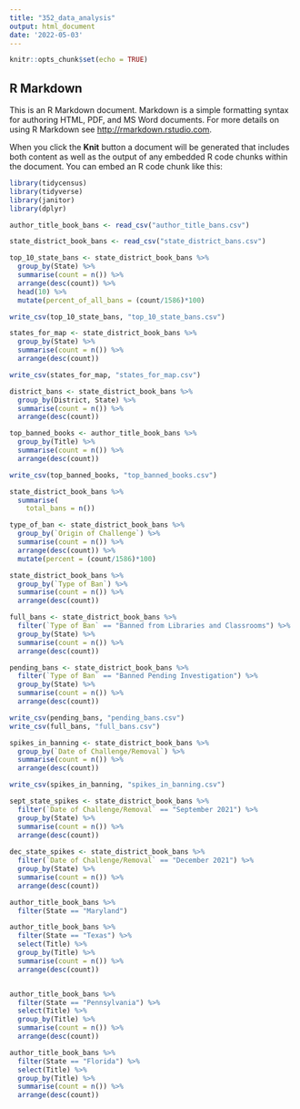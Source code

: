 ```yaml
---
title: "352_data_analysis"
output: html_document
date: '2022-05-03'
---
```


```r
knitr::opts_chunk$set(echo = TRUE)
```

## R Markdown

This is an R Markdown document. Markdown is a simple formatting syntax for authoring HTML, PDF, and MS Word documents. For more details on using R Markdown see <http://rmarkdown.rstudio.com>.

When you click the **Knit** button a document will be generated that includes both content as well as the output of any embedded R code chunks within the document. You can embed an R code chunk like this:

```r

library(tidycensus)
library(tidyverse)
library(janitor)
library(dplyr)

author_title_book_bans <- read_csv("author_title_bans.csv")

state_district_book_bans <- read_csv("state_district_bans.csv")

top_10_state_bans <- state_district_book_bans %>%
  group_by(State) %>%
  summarise(count = n()) %>%
  arrange(desc(count)) %>%
  head(10) %>%
  mutate(percent_of_all_bans = (count/1586)*100)

write_csv(top_10_state_bans, "top_10_state_bans.csv")

states_for_map <- state_district_book_bans %>%
  group_by(State) %>%
  summarise(count = n()) %>%
  arrange(desc(count))

write_csv(states_for_map, "states_for_map.csv")

district_bans <- state_district_book_bans %>%
  group_by(District, State) %>%
  summarise(count = n()) %>%
  arrange(desc(count))

top_banned_books <- author_title_book_bans %>%
  group_by(Title) %>%
  summarise(count = n()) %>%
  arrange(desc(count))

write_csv(top_banned_books, "top_banned_books.csv")

state_district_book_bans %>%
  summarise(
    total_bans = n())

type_of_ban <- state_district_book_bans %>%
  group_by(`Origin of Challenge`) %>%
  summarise(count = n()) %>%
  arrange(desc(count)) %>%
  mutate(percent = (count/1586)*100)

state_district_book_bans %>% 
  group_by(`Type of Ban`) %>%
  summarise(count = n()) %>%
  arrange(desc(count))

full_bans <- state_district_book_bans %>%
  filter(`Type of Ban` == "Banned from Libraries and Classrooms") %>%
  group_by(State) %>%
  summarise(count = n()) %>%
  arrange(desc(count))

pending_bans <- state_district_book_bans %>%
  filter(`Type of Ban` == "Banned Pending Investigation") %>%
  group_by(State) %>%
  summarise(count = n()) %>%
  arrange(desc(count))

write_csv(pending_bans, "pending_bans.csv")
write_csv(full_bans, "full_bans.csv")

spikes_in_banning <- state_district_book_bans %>%
  group_by(`Date of Challenge/Removal`) %>%
  summarise(count = n()) %>%
  arrange(desc(count))

write_csv(spikes_in_banning, "spikes_in_banning.csv")

sept_state_spikes <- state_district_book_bans %>%
  filter(`Date of Challenge/Removal` == "September 2021") %>%
  group_by(State) %>%
  summarise(count = n()) %>%
  arrange(desc(count))
  
dec_state_spikes <- state_district_book_bans %>%
  filter(`Date of Challenge/Removal` == "December 2021") %>%
  group_by(State) %>%
  summarise(count = n()) %>%
  arrange(desc(count))

author_title_book_bans %>%
  filter(State == "Maryland")

author_title_book_bans %>%
  filter(State == "Texas") %>%
  select(Title) %>%
  group_by(Title) %>%
  summarise(count = n()) %>%
  arrange(desc(count))


author_title_book_bans %>%
  filter(State == "Pennsylvania") %>%
  select(Title) %>%
  group_by(Title) %>%
  summarise(count = n()) %>%
  arrange(desc(count))

author_title_book_bans %>%
  filter(State == "Florida") %>%
  select(Title) %>%
  group_by(Title) %>%
  summarise(count = n()) %>%
  arrange(desc(count))

```

